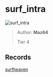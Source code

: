 
# surf_intra

![surf_intra](https://raw.githubusercontent.com/Sayt123/SurfMapPics/Maps-and-bonuses/csgo/surf_intra.jpg)

> Author: **Maz64**
>
> Tier 4

## Records

[surfheaven](https://surfheaven.eu/map/surf_intra)

